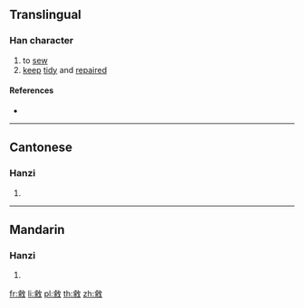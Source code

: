 {{character info/new}}
==Translingual==

===Han character===
{{Han char|rn=66|rad=攴|as=11|sn=15|four=28940|canj=XYDOK,YDOK|ids=⿰⿳⺊冖釆攵}}

# to [[sew]]
# [[keep]] [[tidy]] and [[repair]]ed

====References====
* {{Han ref|kx=0475.050|dkj=13366|dj=0829.090|hdz=21473.110|uh=6579|ud=25977|bh=E5BF|bd=58815}}

----

==Cantonese==

===Hanzi===
{{yue-hanzi|jyut=[[liu4]]|y=liu4}}

# {{defn|lang=yue|sort=攴11}}

----

==Mandarin==

===Hanzi===
{{cmn-hanzi|pin=[[liáo]] ([[liao2]])|wg=liao<sup>2</sup>}}

# {{defn|lang=cmn|sort=攴11}}

[[fr:敹]]
[[li:敹]]
[[pl:敹]]
[[th:敹]]
[[zh:敹]]
